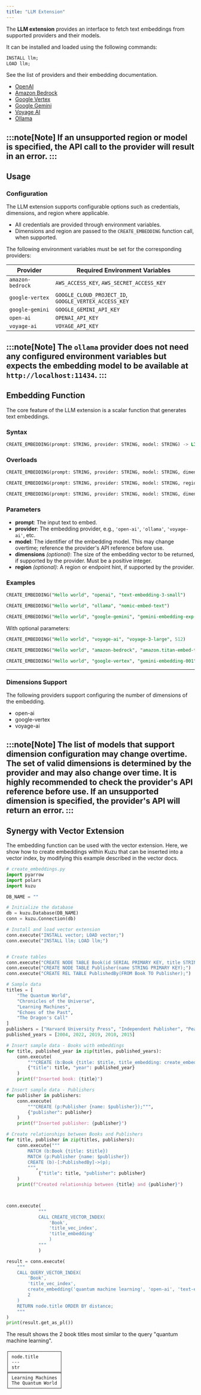 ```yaml
---
title: "LLM Extension"
---
```


The **LLM extension** provides an interface to fetch text embeddings from supported providers and their models.

It can be installed and loaded using the following commands:

```sql
INSTALL llm;
LOAD llm;
```

See the list of providers and their embedding documentation.

* [OpenAI](https://platform.openai.com/docs/guides/embeddings)
* [Amazon Bedrock](https://docs.aws.amazon.com/bedrock/latest/userguide/titan-embedding-models.html)
* [Google Vertex](https://cloud.google.com/vertex-ai/generative-ai/docs/embeddings/get-text-embeddings)
* [Google Gemini](https://ai.google.dev/gemini-api/docs/embeddings)
* [Voyage AI](https://docs.voyageai.com/docs/embeddings)
* [Ollama](https://ollama.com/blog/embedding-models)

:::note[Note]
If an unsupported region or model is specified, the API call to the provider will result in an error.
:::
---

## Usage

### Configuration

The LLM extension supports configurable options such as credentials, dimensions, and region where applicable.

- All credentials are provided through environment variables.
- Dimensions and region are passed to the `CREATE_EMBEDDING` function call, when supported.

The following environment variables must be set for the corresponding providers:

| Provider | Required Environment Variables |
| --- | --- |
| `amazon-bedrock` | `AWS_ACCESS_KEY`, `AWS_SECRET_ACCESS_KEY` |
| `google-vertex` | `GOOGLE_CLOUD_PROJECT_ID`, `GOOGLE_VERTEX_ACCESS_KEY` |
| `google-gemini` | `GOOGLE_GEMINI_API_KEY` |
| `open-ai` | `OPENAI_API_KEY` |
| `voyage-ai` | `VOYAGE_API_KEY` |

:::note[Note]
The `ollama` provider does not need any configured environment variables but expects the embedding model to be available at `http://localhost:11434`.
:::
---

## Embedding Function

The core feature of the LLM extension is a scalar function that generates text embeddings.

### Syntax

```sql
CREATE_EMBEDDING(prompt: STRING, provider: STRING, model: STRING) -> LIST<FLOAT>
```

### Overloads

```sql
CREATE_EMBEDDING(prompt: STRING, provider: STRING, model: STRING, dimensions: INT64) -> LIST<FLOAT>
```

```sql
CREATE_EMBEDDING(prompt: STRING, provider: STRING, model: STRING, region: STRING) -> LIST<FLOAT>
```

```sql
CREATE_EMBEDDING(prompt: STRING, provider: STRING, model: STRING, dimensions: INT64, region: STRING) -> LIST<FLOAT>
```

### Parameters

- **prompt**: The input text to embed.
- **provider**: The embedding provider, e.g., `'open-ai'`, `'ollama'`, `'voyage-ai'`, etc.
- **model**: The identifier of the embedding model. This may change overtime; reference the provider's API reference before use.
- **dimensions** *(optional)*: The size of the embedding vector to be returned, if supported by the provider. Must be a positive integer.
- **region** *(optional)*: A region or endpoint hint, if supported by the provider.

### Examples

```sql
CREATE_EMBEDDING("Hello world", "openai", "text-embedding-3-small")
```

```sql
CREATE_EMBEDDING("Hello world", "ollama", "nomic-embed-text")
```

```sql
CREATE_EMBEDDING("Hello world", "google-gemini", "gemini-embedding-exp-03-07")
```

With optional parameters:

```sql
CREATE_EMBEDDING("Hello world", "voyage-ai", "voyage-3-large", 512)
```

```sql
CREATE_EMBEDDING("Hello world", "amazon-bedrock", "amazon.titan-embed-text-v1", "us-east-1");
```

```sql
CREATE_EMBEDDING("Hello world", "google-vertex", "gemini-embedding-001", 256, "us-east1");
```

---

### Dimensions Support

The following providers support configuring the number of dimensions of the embedding.

* open-ai
* google-vertex
* voyage-ai

:::note[Note]
The list of models that support dimension configuration may change
overtime. The set of valid dimensions is determined by the provider and may also
change over time. It is highly recommended to check the provider's API reference
before use. If an unsupported dimension is specified, the provider's API will return an error.
:::
---

## Synergy with Vector Extension
The embedding function can be used with the vector extension. Here, we show how to create embeddings within Kuzu that can be inserted into a vector index, by modifying this example described in the vector docs.

```python
# create_embeddings.py
import pyarrow
import polars
import kuzu

DB_NAME = ""

# Initialize the database
db = kuzu.Database(DB_NAME)
conn = kuzu.Connection(db)

# Install and load vector extension
conn.execute("INSTALL vector; LOAD vector;")
conn.execute("INSTALL llm; LOAD llm;")


# Create tables
conn.execute("CREATE NODE TABLE Book(id SERIAL PRIMARY KEY, title STRING, title_embedding FLOAT[1536], published_year INT64);")
conn.execute("CREATE NODE TABLE Publisher(name STRING PRIMARY KEY);")
conn.execute("CREATE REL TABLE PublishedBy(FROM Book TO Publisher);")

# Sample data
titles = [
    "The Quantum World",
    "Chronicles of the Universe",
    "Learning Machines",
    "Echoes of the Past",
    "The Dragon's Call"
]
publishers = ["Harvard University Press", "Independent Publisher", "Pearson", "McGraw-Hill Ryerson", "O'Reilly"]
published_years = [2004, 2022, 2019, 2010, 2015]

# Insert sample data - Books with embeddings
for title, published_year in zip(titles, published_years):
    conn.execute(
        """CREATE (b:Book {title: $title, title_embedding: create_embedding($title, 'open-ai', 'text-embedding-3-small'), published_year: $year});""",
        {"title": title, "year": published_year}
    )
    print(f"Inserted book: {title}")

# Insert sample data - Publishers
for publisher in publishers:
    conn.execute(
        """CREATE (p:Publisher {name: $publisher});""",
        {"publisher": publisher}
    )
    print(f"Inserted publisher: {publisher}")

# Create relationships between Books and Publishers
for title, publisher in zip(titles, publishers):
    conn.execute("""
        MATCH (b:Book {title: $title})
        MATCH (p:Publisher {name: $publisher})
        CREATE (b)-[:PublishedBy]->(p);
        """,
            {"title": title, "publisher": publisher}
    )
    print(f"Created relationship between {title} and {publisher}")



conn.execute(
            """
            CALL CREATE_VECTOR_INDEX(
                'Book',
                'title_vec_index',
                'title_embedding'
                )
            """
            )

result = conn.execute(
    """
    CALL QUERY_VECTOR_INDEX(
        'Book',
        'title_vec_index',
        create_embedding('quantum machine learning', 'open-ai', 'text-embedding-3-small'),
        2
    )
    RETURN node.title ORDER BY distance;
    """
)
print(result.get_as_pl())
```

The result shows the 2 book titles most similar to the query "quantum machine learning".

```
┌───────────────────┐
│ node.title        │
│ ---               │
│ str               │
╞═══════════════════╡
│ Learning Machines │
│ The Quantum World │
└───────────────────┘
```
